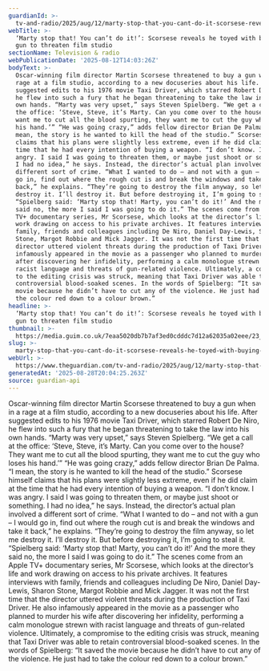 ```yaml
---
guardianId: >-
  tv-and-radio/2025/aug/12/marty-stop-that-you-cant-do-it-scorsese-reveals-he-toyed-with-buying-a-gun-to-threaten-film-studio
webTitle: >-
  ‘Marty stop that! You can’t do it!’: Scorsese reveals he toyed with buying a
  gun to threaten film studio
sectionName: Television & radio
webPublicationDate: '2025-08-12T14:03:26Z'
bodyText: >-
  Oscar-winning film director Martin Scorsese threatened to buy a gun when in a
  rage at a film studio, according to a new docuseries about his life. After
  suggested edits to his 1976 movie Taxi Driver, which starred Robert De Niro,
  he flew into such a fury that he began threatening to take the law into his
  own hands. “Marty was very upset,” says Steven Spielberg. “We get a call at
  the office: ‘Steve, Steve, it’s Marty. Can you come over to the house? They
  want me to cut all the blood spurting, they want me to cut the guy who loses
  his hand.’” “He was going crazy,” adds fellow director Brian De Palma. “I
  mean, the story is he wanted to kill the head of the studio.” Scorsese himself
  claims that his plans were slightly less extreme, even if he did claim at the
  time that he had every intention of buying a weapon. “I don’t know. I was
  angry. I said I was going to threaten them, or maybe just shoot or something.
  I had no idea,” he says. Instead, the director’s actual plan involved a
  different sort of crime. “What I wanted to do – and not with a gun – I would
  go in, find out where the rough cut is and break the windows and take it
  back,” he explains. “They’re going to destroy the film anyway, so let me
  destroy it. I’ll destroy it. But before destroying it, I’m going to steal it.
  “Spielberg said: ‘Marty stop that! Marty, you can’t do it!’ And the more they
  said no, the more I said I was going to do it.” The scenes come from an Apple
  TV+ documentary series, Mr Scorsese, which looks at the director’s life and
  work drawing on access to his private archives. It features interviews with
  family, friends and colleagues including De Niro, Daniel Day-Lewis, Sharon
  Stone, Margot Robbie and Mick Jagger. It was not the first time that the
  director uttered violent threats during the production of Taxi Driver. He also
  infamously appeared in the movie as a passenger who planned to murder his wife
  after discovering her infidelity, performing a calm monologue strewn with
  racist language and threats of gun-related violence. Ultimately, a compromise
  to the editing crisis was struck, meaning that Taxi Driver was able to retain
  controversial blood-soaked scenes. In the words of Spielberg: “It saved the
  movie because he didn’t have to cut any of the violence. He just had to take
  the colour red down to a colour brown.”
headline: >-
  ‘Marty stop that! You can’t do it!’: Scorsese reveals he toyed with buying a
  gun to threaten film studio
thumbnail: >-
  https://media.guim.co.uk/7eaa5020db7b7af3ed0cdddc7d12a62035a02eee/23_0_1895_1516/500.jpg
slug: >-
  marty-stop-that-you-cant-do-it-scorsese-reveals-he-toyed-with-buying-a-gun-to-threaten-film-studio
webUrl: >-
  https://www.theguardian.com/tv-and-radio/2025/aug/12/marty-stop-that-you-cant-do-it-scorsese-reveals-he-toyed-with-buying-a-gun-to-threaten-film-studio
generatedAt: '2025-08-28T20:04:25.263Z'
source: guardian-api
---
```

Oscar-winning film director Martin Scorsese threatened to buy a gun when in a rage at a film studio, according to a new docuseries about his life. After suggested edits to his 1976 movie Taxi Driver, which starred Robert De Niro, he flew into such a fury that he began threatening to take the law into his own hands. “Marty was very upset,” says Steven Spielberg. “We get a call at the office: ‘Steve, Steve, it’s Marty. Can you come over to the house? They want me to cut all the blood spurting, they want me to cut the guy who loses his hand.’” “He was going crazy,” adds fellow director Brian De Palma. “I mean, the story is he wanted to kill the head of the studio.” Scorsese himself claims that his plans were slightly less extreme, even if he did claim at the time that he had every intention of buying a weapon. “I don’t know. I was angry. I said I was going to threaten them, or maybe just shoot or something. I had no idea,” he says. Instead, the director’s actual plan involved a different sort of crime. “What I wanted to do – and not with a gun – I would go in, find out where the rough cut is and break the windows and take it back,” he explains. “They’re going to destroy the film anyway, so let me destroy it. I’ll destroy it. But before destroying it, I’m going to steal it. “Spielberg said: ‘Marty stop that! Marty, you can’t do it!’ And the more they said no, the more I said I was going to do it.” The scenes come from an Apple TV+ documentary series, Mr Scorsese, which looks at the director’s life and work drawing on access to his private archives. It features interviews with family, friends and colleagues including De Niro, Daniel Day-Lewis, Sharon Stone, Margot Robbie and Mick Jagger. It was not the first time that the director uttered violent threats during the production of Taxi Driver. He also infamously appeared in the movie as a passenger who planned to murder his wife after discovering her infidelity, performing a calm monologue strewn with racist language and threats of gun-related violence. Ultimately, a compromise to the editing crisis was struck, meaning that Taxi Driver was able to retain controversial blood-soaked scenes. In the words of Spielberg: “It saved the movie because he didn’t have to cut any of the violence. He just had to take the colour red down to a colour brown.”
